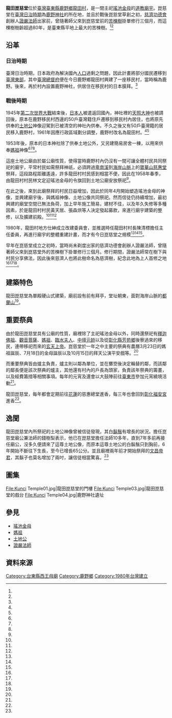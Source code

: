 {{coord|22.904508174186972|121.12032759457935|display=title}}
{{東亞廟宇
| name = 龍田崑慈堂
| img = File:Kunci Temple02.jpg
| img_capt = 龍田崑慈堂
| image_width = 250px
| location = {{ROC-TWN}}臺東縣鹿野鄉龍田村光榮路308號
| god =[[瑤池金母|瑤池金母]]
| type = 先天尊神
| struct = 單殿硬山式建築
| open_year =1980年
| cere_date =農曆3月23日媽祖誕辰
| cultural_collection= 良好
|}}
'''龍田崑慈堂'''位於[[臺灣|臺灣]][[臺東縣|臺東縣]][[鹿野鄉|鹿野鄉]][[龍田村_(臺灣)|龍田村]]，是一間主祀[[瑤池金母|瑤池金母]]的[[道教|道教]][[廟宇|廟宇]]。崑慈堂在[[臺灣日治時期|臺灣日治時期]]為[[鹿野神社|鹿野神社]]的所在地，並且於戰後崑慈堂草創之初，[[慈濟功德會|慈濟功德會]]創辦人[[證嚴法師|證嚴法師]]出家前，曾隨著師父來到崑慈堂前的[[苦楝樹|苦楝樹]]掛單修行三個月，而這棵樹樹齡超過80年，是臺東縣平地上最大的苦楝樹。<ref name="臺東縣政府"/><ref name=鹿野鄉公所"/>

== 沿革 ==
=== 日治時期 ===
臺灣日治時期，日本政府為解決國內[[人口|人口]]過剩之問題，因此計畫將部分國民遷移到[[臺灣東部|臺灣東部]]，其中[[臺灣總督府|臺灣總督府]]便在今日鹿野鄉龍田村興建了一座移民村，當時稱為鹿野。後來，再於村內設置鹿野神社，供居住在移民村的日本膜拜。<ref name="臺東縣政府2"/>

=== 戰後時期 ===
1945年[[第二次世界大戰|第二次世界大戰]]結束後，[[日本人|日本人]]被遣返回國內，神社裡的[[天照大神|天照大神]]也被請回後，原本在鹿野移民村西邊的50戶臺灣籍住戶遷移到移民村內居住，也將原先供奉的[[土地公|土地公]]神像迎駕到已被清空的神社內供奉。不久之後又有50戶臺灣籍的居民移入鹿野村，1961年因應行政區域劃分調整，鹿野村改名為龍田村。<ref name="花東縱谷風景區"/><ref name="臺東縣政府3"/>

1953年後，原本的日本神社除了供奉土地公外，又另建簡易房舍一棟，以用來供奉[[媽祖|媽祖]]神像<ref name="花東縱谷風景區"/><ref name="臺東縣政府3"/><ref name="教育大市集"/>。

這座土地公廟由於屬公廟性質，使得當時鹿野村內仍沒有一間可讓全體村民共同祭祀的廟宇，平常村民如需祭拜神祇，必須跨過[[卑南溪|卑南溪]]到[[海岸山脈|海岸山脈]]上的[[寶華山慈惠堂|寶華山慈惠堂]]祭拜，這段路程距離遙遠，許多龍田村村民感到相當不便，因此在1958年春季，由龍田村村民林文定迎瑤池金母的令旗回到土地公廟安放祭祀<ref name="教育大市集"/>。

在此之後，來到此廟祭拜的村民日益增加，因此於同年4月開始塑造瑤池金母的神像，並興建廟宇後，與媽祖神像、土地公像共同祭祀。然而信徒仍持續增加，最初興建的廟堂空間已無法負荷，加上早年施工簡易，建材不佳，以及年久失修等多種因素，於是龍田村村民黃天居、張森烘等人決定發起募款，來進行廟宇建築的整修，以及擴建前殿。<ref name="花東縱谷風景區"/><ref name="臺東縣政府3"/><ref name="教育大市集"/>

1980年，龍田村地方仕紳成立改建委員會，並推選時任龍田村村長陳清標擔任主任委員，再進行廟宇的整體重建計畫，而才有今日崑慈堂之規模<ref name="花東縱谷風景區"/><ref name="臺東縣政府3"/><ref name="教育大市集"/>。

早年在崑慈堂成立之初時，當時尚未剃度出家的慈濟功德會創辦人證嚴法師，曾隨著師父來到崑慈堂外的苦楝樹下掛單修行三個月。修行期間，證嚴法師常在樹下與村民分享佛法，因此後來慈濟人也將此樹命名為慈濟樹，紀念此地為上人首修之地<ref name="臺東縣政府"/><ref name="花東縱谷風景區"/><ref name="臺東縣政府3"/>。

== 建築特色 ==
龍田崑慈堂為單殿硬山式建築，廟前設有前有拜亭，堂址朝東，面對海岸山脈的[[都蘭山|都蘭山]]<ref name="教育大市集"/>。

== 重要祭典 ==
由於龍田崑慈堂具有公廟的性質，廟裡除了主祀瑤池金母以外，同時還祭祀有[[釋迦佛祖|釋迦佛祖]]、[[觀音菩薩|觀音菩薩]]、[[媽祖|媽祖]]、[[臨水夫人|臨水夫人]]、[[中壇元帥|中壇元帥]]以及從[[彰化縣|彰化縣]][[芳苑鄉|芳苑鄉]]後寮過來的移民，連帶移祀而來的[[玄天上帝|玄天上帝]]。崑慈堂於一年之中主要的祭典有農曆3月23日的媽祖誕辰、7月18日的金母誕辰以及10月15日的拜天公演平安戲等。<ref name="教育大市集"/>

而重要祭典皆由爐主負責，爐主則以鄰為單位，並在擲筊後決定輪替的鄰，而該鄰的鄰長便是該次祭典的爐主，其他還有村內的戶長為頭家，負責該年祭典的籌畫，以及經費籌措等相關事項。每年的元宵及還會以大鼓陣前往[[臺東市|臺東市]]參加元宵繞境活動<ref name="教育大市集"/>。

龍田崑慈堂，每年都會定期前往[[花蓮縣|花蓮]]的慈惠總堂進香，每三年也會回到[[彰化福安宮|彰化福安宮]]進香<ref name="教育大市集"/>。

== 逸聞 ==
龍田崑慈堂內所祭祀的土地公神像曾被信徒發現，其白[[鬍鬚|鬍鬚]]有增長的狀況。擔任崑慈堂廟公兼法師的錢樹梨表示，他已在崑慈堂擔任法師10多年，直到7年多前再接任廟公，沒多久便請來了這尊土地公像，而原本這尊土地公的白鬍鬚只到胸前，6年開始不斷往下生長，至今已增長65公分。並且廟裡兩年前才開始祭拜的[[文昌帝君|文昌帝君]]，其鬍子也莫名增加了兩吋，讓信徒相當驚喜。<ref name="自由時報"/>

== 圖集 ==
<gallery>
File:Kunci Temple01.jpg|龍田崑慈堂的門樓
File:Kunci Temple03.jpg|龍田崑慈堂的戲台
File:Kunci Temple04.jpg|鹿野神社遺址
</gallery>

== 參見 ==
* [[瑤池金母|瑤池金母]]
* [[媽祖|媽祖]]
* [[土地公|土地公]]
* [[證嚴法師|證嚴法師]]

== 資料來源 ==
{{reflist|refs=
<ref name="教育大市集">{{Cite web|language=zh-tw|url=https://market.cloud.edu.tw/content/local/taidon/fuhin/tem/lyt02.htm|title=崑慈堂|author=|publisher=教育大市集|date=|accessdate=2017-02-14}}</ref>

<ref name="自由時報">{{Cite web|language=zh-tw|url=http://news.ltn.com.tw/news/life/breakingnews/1265494|title=神奇！鹿野崑慈堂土地公白鬍鬚6年增長65公分|author=王秀亭|publisher=自由時報|date=2015-03-23|accessdate=2017-02-14}}</ref>

<ref name="花東縱谷風景區">{{Cite web|language=zh-tw|url=http://www.erv-nsa.gov.tw/user/Article.aspx?Lang=1&SNo=03000152|title=鹿野崑慈堂|author=|publisher=交通部觀光局花東縱谷國家風景區管理處|date=|accessdate=2017-02-14|archive-url=https://web.archive.org/web/20161111092535/http://www.erv-nsa.gov.tw/user/Article.aspx?Lang=1&SNo=03000152|archive-date=2016-11-11|dead-url=yes}}</ref>

<ref name="臺東縣政府">{{Cite web|language=zh-tw|url=http://tour.taitung.gov.tw/3/Travel/ScenicSpot/274/%E9%BE%8D%E7%94%B0%E6%85%88%E6%BF%9F%E8%8B%A6%E6%A5%9D%E6%A8%B9|title=龍田慈濟苦楝樹|author=|publisher=臺東縣政府|date=|accessdate=2017-02-14}}{{Dead link|date=2020年1月 |bot=InternetArchiveBot |fix-attempted=yes }}</ref>

<ref name="臺東縣政府2">{{Cite web|language=zh-tw|url=http://tour.taitung.gov.tw/e/Travel/ScenicSpot/271/%E9%BE%8D%E7%94%B0%E6%9D%91|title=龍田村|author=|publisher=臺東縣政府|date=|accessdate=2017-02-14}}{{Dead link|date=2020年1月 |bot=InternetArchiveBot |fix-attempted=yes }}</ref>

<ref name="臺東縣政府3">{{Cite web|language=zh-tw|url=http://tour.taitung.gov.tw/3/Travel/ScenicSpot/476/%E5%B4%91%E6%85%88%E5%A0%82|title=崑慈堂|author=|publisher=臺東縣政府|date=|accessdate=2017-02-14}}{{Dead link|date=2020年1月 |bot=InternetArchiveBot |fix-attempted=yes }}</ref>

<ref name=鹿野鄉公所">{{Cite web|language=zh-tw|url=http://www.lyee.gov.tw/page5-1.php|title=龍田慈濟苦楝樹|author=|publisher=鹿野鄉公所|date=|accessdate=2017-02-14|deadurl=yes|archiveurl=https://web.archive.org/web/20161117065101/http://www.lyee.gov.tw/page5-1.php|archivedate=2016年11月17日|df=}}</ref>

}}
 {{commonscat|Longtien Kunci Temple}}
{{DEFAULTSORT:龍田崑慈堂}}
[[Category:台東縣西王母廟|Category:台東縣西王母廟]]
[[Category:鹿野鄉|Category:鹿野鄉]]
[[Category:1980年台灣建立|Category:1980年台灣建立]]